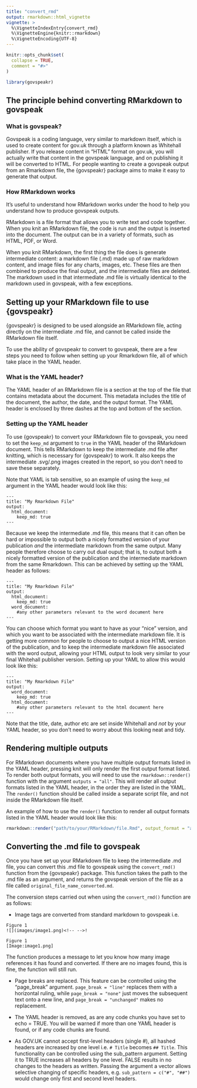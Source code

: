 ```yaml
---
title: "convert_rmd"
output: rmarkdown::html_vignette
vignette: >
  %\VignetteIndexEntry{convert_rmd}
  %\VignetteEngine{knitr::rmarkdown}
  %\VignetteEncoding{UTF-8}
---
```


```r
knitr::opts_chunk$set(
  collapse = TRUE,
  comment = "#>"
)
```

```r
library(govspeakr)
```

## The principle behind converting RMarkdown to govspeak

### What is govspeak? 

Govspeak is a coding language, very similar to markdown itself, which is used to create content for gov.uk through a platform known as Whitehall publisher. If you release content in "HTML" format on gov.uk, you will actually write that content in the govspeak language, and on publishing it will be converted to HTML. For people wanting to create a govspeak output from an Rmarkdown file, the {govspeakr} package aims to make it easy to generate that output. 

### How RMarkdown works

It's useful to understand how RMarkdown works under the hood to help you understand how to produce govspeak outputs.

RMarkdown is a file format that allows you to write text and code together. When you knit an RMarkdown file, the code is run and the output is inserted into the document. The output can be in a variety of formats, such as HTML, PDF, or Word.

When you knit RMarkdown, the first thing the file does is generate intermediate content: a markdown file (.md) made up of raw markdown content, and image files for any charts, images, etc. These files are then combined to produce the final output, and the intermediate files are deleted. The markdown used in that intermediate .md file is virtually identical to the markdown used in govspeak, with a few exceptions.

## Setting up your RMarkdown file to use {govspeakr}

{govspeakr} is designed to be used alongside an RMarkdown file, acting directly on the intermediate .md file, and cannot be called inside the RMarkdown file itself. 

To use the ability of govspeakr to convert to govspeak, there are a few steps you need to follow when setting up your Rmarkdown file, all of which take place in the YAML header.

### What is the YAML header?

The YAML header of an RMarkdown file is a section at the top of the file that contains metadata about the document. This metadata includes the title of the document, the author, the date, and the output format. The YAML header is enclosed by three dashes at the top and bottom of the section.

### Setting up the YAML header

To use {govspeakr} to convert your RMarkdown file to govspeak, you need to set the `keep_md` argument to `true` in the YAML header of the RMarkdown document. This tells RMarkdown to keep the intermediate .md file after knitting, which is necessary for {govspeakr} to work. It also keeps the intermediate .svg/.png images created in the report, so you don't need to save these separately.

Note that YAML is tab sensitive, so an example of using the `keep_md` argument in the YAML header would look like this:

```
---
title: "My Rmarkdown File"
output: 
  html_document:
    keep_md: true
---
```

Because we keep the intermediate .md file, this means that it can often be hard or impossible to output both a nicely formatted version of your publication _and_ the intermediate markdown from the same output. Many people therefore choose to carry out dual ouput; that is, to output both a nicely formatted version of the publication and the intermediate markdown from the same Rmarkdown. This can be achieved by setting up the YAML header as follows:

```
---
title: "My Rmarkdown File"
output: 
  html_document:
    keep_md: true
  word_document:
    #any other parameters relevant to the word document here
---
```

You can choose which format you want to have as your "nice" version, and which you want to be associated with the intermediate markdown file. It is getting more common for people to choose to output a nice HTML version of the publication, and to keep the intermediate markdown file associated with the word output, allowing your HTML output to look very similar to your final Whitehall publisher version. Setting up your YAML to allow this would look like this:

```
---
title: "My Rmarkdown File"
output: 
  word_document:
    keep_md: true
  html_document:
    #any other parameters relevant to the html document here
---
```

Note that the title, date, author etc are set inside Whitehall and _not_ by your YAML header, so you don't need to worry about this looking neat and tidy.

## Rendering multiple outputs

For RMarkdown documents where you have multiple output formats listed in the YAML header, pressing knit will only render the first output format listed. To render both output formats, you will need to use the `rmarkdown::render()` function with the argument `outputs = "all"`. This will render all output formats listed in the YAML header, in the order they are listed in the YAML. The `render()` function should be called inside a separate script file, and not inside the RMarkdown file itself.

An example of how to use the `render()` function to render all output formats listed in the YAML header would look like this:

```r
rmarkdown::render("path/to/your/RMarkdown/file.Rmd", output_format = "all")
```


## Converting the .md file to govspeak

Once you have set up your RMarkdown file to keep the intermediate .md file, you can convert this .md file to govspeak using the `convert_rmd()` function from the {govspeakr} package. This function takes the path to the .md file as an argument, and returns the govspeak version of the file as a file called `original_file_name_converted.md`.

The conversion steps carried out when using the `convert_rmd()` function are as follows:


* Image tags are converted from standard markdown to govspeak i.e.
```
Figure 1
![](images/image1.png)<!-- -->!

Figure 1
[Image:image1.png]
```

The function produces a message to let you know how many image references it has found and converted. If there are no images found, this is fine, the function will still run.


* Page breaks are replaced. This feature can be controlled using the "page_break" argument. ```page_break = "line"``` replaces them with a horizontal ruling, while ```page_break = "none"``` just moves the subsequent text onto a new line, and ```page_break = "unchanged"``` makes no replacement.

* The YAML header is removed, as are any code chunks you have set to echo = TRUE. You will be warned if more than one YAML header is found, or if any code chunks are found.

* As GOV.UK cannot accept first-level headers (single #), all hashed headers are increased by one level i.e.
``` # Title ``` becomes ```## Title```. 
This functionality can be controlled using the sub_pattern argument. Setting it to TRUE increases all headers by one level. FALSE results in no changes to the headers as written. Passing the argument a vector allows selective changing of specific headers, e.g. ```sub_pattern = c("#", "##")``` would change only first and second level headers.


